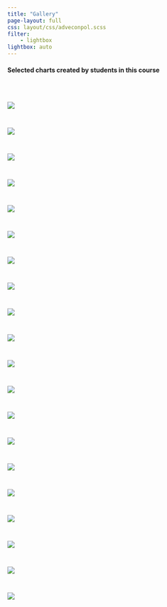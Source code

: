 ```yaml
---
title: "Gallery"
page-layout: full
css: layout/css/adveconpol.scss
filter:
    - lightbox
lightbox: auto
---
```


#### Selected charts created by students in this course

<br>

::: {style="display: grid; grid-template-columns: repeat(auto-fill, minmax(300px, 1fr));grid-gap: 1em;"}

![](data/gallery/dicleli.png){group="my-gallery"}

![](data/gallery/esch.png){group="my-gallery"}

![](data/gallery/freudenberger.png){group="my-gallery"}

![](data/gallery/giovannini.png){group="my-gallery"}

![](data/gallery/glatkova.png){group="my-gallery"}

![](data/gallery/heinrich.png){group="my-gallery"}

![](data/gallery/latinova.png){group="my-gallery"}

![](data/gallery/maad.png){group="my-gallery"}

![](data/gallery/markovskij.png){group="my-gallery"}

![](data/gallery/mayukh.png){group="my-gallery"}

![](data/gallery/mollet.png){group="my-gallery"}

![](data/gallery/mueller.png){group="my-gallery"}

![](data/gallery/noriega.png){group="my-gallery"}

![](data/gallery/rauscher.png){group="my-gallery"}

![](data/gallery/sahinovic.png){group="my-gallery"}

![](data/gallery/schahinjan.png){group="my-gallery"}

![](data/gallery/seefeld.png){group="my-gallery"}

![](data/gallery/solder.png){group="my-gallery"}

![](data/gallery/tack.png){group="my-gallery"}

![](data/gallery/tackp.png){group="my-gallery"}

:::
